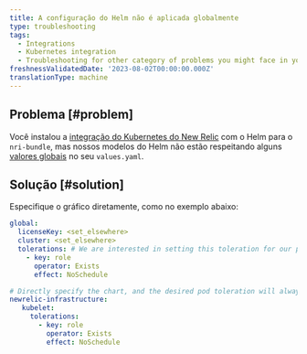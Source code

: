 ```yaml
---
title: A configuração do Helm não é aplicada globalmente
type: troubleshooting
tags:
  - Integrations
  - Kubernetes integration
  - Troubleshooting for other category of problems you might face in your New Relic Kubernetes integration.
freshnessValidatedDate: '2023-08-02T00:00:00.000Z'
translationType: machine
---
```


## Problema [#problem]

Você instalou a [integração do Kubernetes do New Relic](/install/kubernetes/?dropdown1=helm) com o Helm para o `nri-bundle`, mas nossos modelos do Helm não estão respeitando alguns [valores globais](https://github.com/newrelic/helm-charts/tree/master/charts/nri-bundle#values) no seu `values.yaml`.

## Solução [#solution]

Especifique o gráfico diretamente, como no exemplo abaixo:

```yml
global: 
  licenseKey: <set_elsewhere>
  cluster: <set_elsewhere>
  tolerations: # We are interested in setting this toleration for our pods, but the global value is not respected for some reason 
    - key: role
      operator: Exists
      effect: NoSchedule

# Directly specify the chart, and the desired pod toleration will always be respected
newrelic-infrastructure: 
   kubelet: 
     tolerations: 
       - key: role
         operator: Exists
         effect: NoSchedule 
```